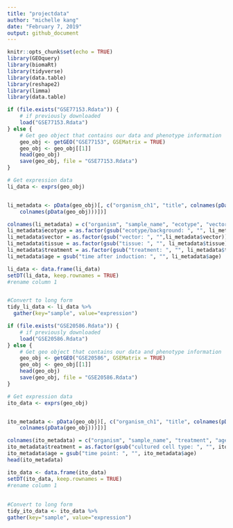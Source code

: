 ```yaml
---
title: "projectdata"
author: "michelle kang"
date: "February 7, 2019"
output: github_document
---
```


```r
knitr::opts_chunk$set(echo = TRUE)
library(GEOquery)
library(biomaRt)
library(tidyverse)
library(data.table)
library(reshape2)
library(limma)
library(data.table)
```

```r
if (file.exists("GSE77153.Rdata")) {
    # if previously downloaded
    load("GSE77153.Rdata")
} else {
    # Get geo object that contains our data and phenotype information
    geo_obj <- getGEO("GSE77153", GSEMatrix = TRUE)
    geo_obj <- geo_obj[[1]]
    head(geo_obj)
    save(geo_obj, file = "GSE77153.Rdata")
}

# Get expression data
li_data <- exprs(geo_obj)


li_metadata <- pData(geo_obj)[, c("organism_ch1", "title", colnames(pData(geo_obj))[grep("characteristics", 
    colnames(pData(geo_obj)))])]

colnames(li_metadata) = c("organism", "sample_name", "ecotype", "vector", "tissue", "treatment", "age")
li_metadata$ecotype = as.factor(gsub("ecotype/background: ", "", li_metadata$ecotype))
li_metadata$vector = as.factor(gsub("vector: ", "",li_metadata$vector))
li_metadata$tissue = as.factor(gsub("tissue: ", "", li_metadata$tissue))
li_metadata$treatment = as.factor(gsub("treatment: ", "", li_metadata$treatment))
li_metadata$age = gsub("time after induction: ", "", li_metadata$age)

```

```r
li_data <- data.frame(li_data)
setDT(li_data, keep.rownames = TRUE)
#rename column 1


#Convert to long form
tidy_li_data <- li_data %>% 
  gather(key="sample", value="expression")
```

```r
if (file.exists("GSE20586.Rdata")) {
    # if previously downloaded
    load("GSE20586.Rdata")
} else {
    # Get geo object that contains our data and phenotype information
    geo_obj <- getGEO("GSE20586", GSEMatrix = TRUE)
    geo_obj <- geo_obj[[1]]
    head(geo_obj)
    save(geo_obj, file = "GSE20586.Rdata")
}

# Get expression data
ito_data <- exprs(geo_obj)


ito_metadata <- pData(geo_obj)[, c("organism_ch1", "title", colnames(pData(geo_obj))[grep("characteristics", 
    colnames(pData(geo_obj)))])]

colnames(ito_metadata) = c("organism", "sample_name", "treatment", "age")
ito_metadata$treatment = as.factor(gsub("cultured cell type: ", "", ito_metadata$treatment))
ito_metadata$age = gsub("time point: ", "", ito_metadata$age)
head(ito_metadata)

```

```r
ito_data <- data.frame(ito_data)
setDT(ito_data, keep.rownames = TRUE)
#rename column 1
 
 
#Convert to long form
tidy_ito_data <- ito_data %>% 
gather(key="sample", value="expression")
```

